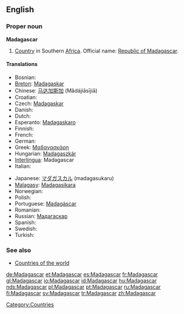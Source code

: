 ==English==
{{wikipedia}}

===Proper noun===
'''Madagascar'''

# [[Country]] in Southern [[Africa]]. Official name: [[Republic of Madagascar]].

====Translations====
{{top}}
* Bosnian: {{t-|bs|Madagaskar|m}}
*[[Breton]]: [[Madagaskar]]
*Chinese: [[马达加斯加]] (Mǎdájiāsījiā)
*Croatian: {{t-|hr|Madagaskar|m}}
* Czech: [[Madagaskar]] {{m}}
* Danish: {{t-|da|Madagaskar}}
* Dutch: {{t-|nl|Madagaskar}}
*Esperanto: [[Madagaskaro]]
* Finnish: {{t+|fi|Madagaskar}}
* French: {{t+|fr|Madagascar}}
* German: {{t+|de|Madagaskar}}
*Greek: [[Μαδαγασκάρη]] {{f}}
*Hungarian: [[Madagaszkár]]
*[[Interlingua]]: Madagascar
* Italian: {{t-|it|Madagascar}}
{{mid}}
*Japanese: [[マダガスカル]] (madagasukaru)
*[[Malagasy]]: [[Madagasikara]]
* Norwegian: {{t-|no|Madagaskar}}
* Polish: {{t+|pl|Madagaskar}}
*Portuguese: [[Madagáscar]]
* Romanian: {{t-|ro|Madagascar|n}}
*Russian: [[Мадагаскар]]
* Spanish: {{t+|es|Madagascar}}
* Swedish: {{t+|sv|Madagaskar}}
* Turkish: {{t+|tr|Madagaskar}}
{{bottom}}

===See also===
* [[Countries of the world]]

[[Category:Countries]]

[[de:Madagascar]]
[[et:Madagascar]]
[[es:Madagascar]]
[[fr:Madagascar]]
[[gl:Madagascar]]
[[io:Madagascar]]
[[id:Madagascar]]
[[hu:Madagascar]]
[[nds:Madagascar]]
[[pl:Madagascar]]
[[pt:Madagascar]]
[[ru:Madagascar]]
[[fi:Madagascar]]
[[sv:Madagascar]]
[[tr:Madagascar]]
[[zh:Madagascar]]